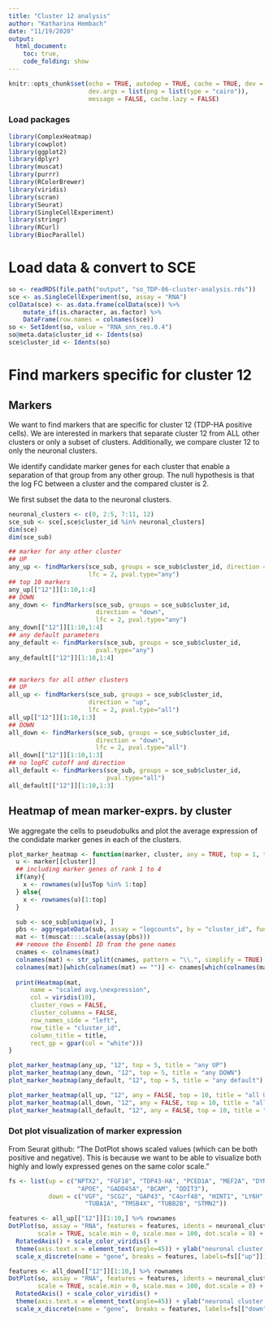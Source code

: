 ```yaml
---
title: "Cluster 12 analysis"
author: "Katharina Hembach"
date: "11/19/2020"
output: 
  html_document:
    toc: true,
    code_folding: show
---
```

```r
knitr::opts_chunk$set(echo = TRUE, autodep = TRUE, cache = TRUE, dev = "png",
                      dev.args = list(png = list(type = "cairo")), 
                      message = FALSE, cache.lazy = FALSE)
```

### Load packages

```r
library(ComplexHeatmap)
library(cowplot)
library(ggplot2)
library(dplyr)
library(muscat)
library(purrr)
library(RColorBrewer)
library(viridis)
library(scran)
library(Seurat)
library(SingleCellExperiment)
library(stringr)
library(RCurl)
library(BiocParallel)
```

# Load data & convert to SCE

```r
so <- readRDS(file.path("output", "so_TDP-06-cluster-analysis.rds"))
sce <- as.SingleCellExperiment(so, assay = "RNA")
colData(sce) <- as.data.frame(colData(sce)) %>% 
    mutate_if(is.character, as.factor) %>% 
    DataFrame(row.names = colnames(sce))
so <- SetIdent(so, value = "RNA_snn_res.0.4")
so@meta.data$cluster_id <- Idents(so)
sce$cluster_id <- Idents(so)
```


# Find markers specific for cluster 12

## Markers 

We want to find markers that are specific for cluster 12 (TDP-HA positive cells).
We are interested in markers that separate cluster 12 from ALL other clusters or only a subset of clusters.
Additionally, we compare cluster 12 to only the neuronal clusters.

We identify candidate marker genes for each cluster that enable a separation of that group from any other group. The null hypothesis is that the log FC between a cluster and the compared cluster is 2.

We first subset the data to the neuronal clusters.
```r
neuronal_clusters <- c(0, 2:5, 7:11, 12)
sce_sub <- sce[,sce$cluster_id %in% neuronal_clusters]
dim(sce)
dim(sce_sub)
```


```r
## marker for any other cluster
## UP
any_up <- findMarkers(sce_sub, groups = sce_sub$cluster_id, direction = "up", 
                      lfc = 2, pval.type="any")
## top 10 markers
any_up[["12"]][1:10,1:4]
## DOWN
any_down <- findMarkers(sce_sub, groups = sce_sub$cluster_id, 
                        direction = "down", 
                        lfc = 2, pval.type="any")
any_down[["12"]][1:10,1:4]
## any default parameters
any_default <- findMarkers(sce_sub, groups = sce_sub$cluster_id, 
                        pval.type="any")
any_default[["12"]][1:10,1:4]


## markers for all other clusters
## UP
all_up <- findMarkers(sce_sub, groups = sce_sub$cluster_id, 
                      direction = "up", 
                      lfc = 2, pval.type="all")
all_up[["12"]][1:10,1:3]
## DOWN
all_down <- findMarkers(sce_sub, groups = sce_sub$cluster_id, 
                        direction = "down", 
                        lfc = 2, pval.type="all")
all_down[["12"]][1:10,1:3]
## no logFC cutoff and direction
all_default <- findMarkers(sce_sub, groups = sce_sub$cluster_id, 
                           pval.type="all")
all_default[["12"]][1:10,1:3]
```

## Heatmap of mean marker-exprs. by cluster
We aggregate the cells to pseudobulks and plot the average expression of the condidate marker genes in each of the clusters. 
```r
plot_marker_heatmap <- function(marker, cluster, any = TRUE, top = 1, title = "") {
  u <- marker[[cluster]]
  ## including marker genes of rank 1 to 4
  if(any){
    x <- rownames(u)[u$Top %in% 1:top]
  } else{
    x <- rownames(u)[1:top]
  }

  sub <- sce_sub[unique(x), ]
  pbs <- aggregateData(sub, assay = "logcounts", by = "cluster_id", fun = "mean")
  mat <- t(muscat:::.scale(assay(pbs)))
  ## remove the Ensembl ID from the gene names
  cnames <- colnames(mat)
  colnames(mat) <- str_split(cnames, pattern = "\\.", simplify = TRUE)[,2] 
  colnames(mat)[which(colnames(mat) == "")] <- cnames[which(colnames(mat) == "")]
  
  print(Heatmap(mat,
      name = "scaled avg.\nexpression",
      col = viridis(10),
      cluster_rows = FALSE,
      cluster_columns = FALSE,
      row_names_side = "left",
      row_title = "cluster_id",
      column_title = title,
      rect_gp = gpar(col = "white")))
}

plot_marker_heatmap(any_up, "12", top = 5, title = "any UP")
plot_marker_heatmap(any_down, "12", top = 5, title = "any DOWN")
plot_marker_heatmap(any_default, "12", top = 5, title = "any default")
```

```r
plot_marker_heatmap(all_up, "12", any = FALSE, top = 10, title = "all UP")
plot_marker_heatmap(all_down, "12", any = FALSE, top = 10, title = "all DOWN")
plot_marker_heatmap(all_default, "12", any = FALSE, top = 10, title = "all default")
```

### Dot plot visualization of marker expression

From Seurat github:
"The DotPlot shows scaled values (which can be both positive and negative). This is because we want to be able to visualize both highly and lowly expressed genes on the same color scale."

```r
fs <- list(up = c("NPTX2", "FGF18", "TDP43-HA", "PCED1A", "MEF2A", "DYNC2H1", 
                   "APOE", "GADD45A", "BCAM", "DDIT3"),
           down = c("VGF", "SCG2", "GAP43", "C4orf48", "HINT1", "LY6H", 
                     "TUBA1A", "TMSB4X", "TUBB2B", "STMN2"))

features <- all_up[["12"]][1:10,] %>% rownames
DotPlot(so, assay = "RNA", features = features, idents = neuronal_clusters, 
        scale = TRUE, scale.min = 0, scale.max = 100, dot.scale = 8) + 
  RotatedAxis() + scale_color_viridis() + 
  theme(axis.text.x = element_text(angle=45)) + ylab("neuronal cluster ID") + 
  scale_x_discrete(name = "gene", breaks = features, labels=fs[["up"]])

features <- all_down[["12"]][1:10,] %>% rownames
DotPlot(so, assay = "RNA", features = features, idents = neuronal_clusters, 
        scale = TRUE, scale.min = 0, scale.max = 100, dot.scale = 8) + 
  RotatedAxis() + scale_color_viridis() + 
  theme(axis.text.x = element_text(angle=45)) + ylab("neuronal cluster ID") + 
  scale_x_discrete(name = "gene",  breaks = features, labels=fs[["down"]])
```
